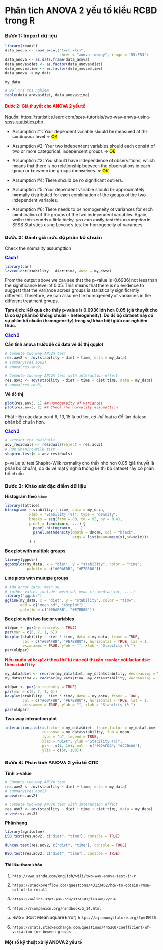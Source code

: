 # **Phân tích ANOVA 2 yếu tố kiểu RCBD trong R** 

### **Bước 1: Import dữ liệu**

```r
library(readxl)
data_anova <- read_excel("test.xlsx", 
                         sheet = "anova-twoway", range = "D5:F53")
data_anova <- as.data.frame(data_anova)
data_anova$diet <- as.factor(data_anova$diet)
data_anova$time <- as.factor(data_anova$time)
data_anova -> my_data

my_data
```

```r
# Bố trí thí nghiệm
table(data_anova$diet, data_anova$time)
```

#### <span style="color:red">Bước 2: Giả thuyết cho ANOVA 2 yếu tố</span>

Nguồn: <https://statistics.laerd.com/spss-tutorials/two-way-anova-using-spss-statistics.php>

* Assumption #1: Your dependent variable should be measured at the continuous level $\Rightarrow$ <mark style="background-color: #FFFF00">OK</mark> 

* Assumption #2: Your two independent variables should each consist of two or more categorical, independent groups $\Rightarrow$ <mark style="background-color: #FFFF00">OK</mark> 

* Assumption #3: You should have independence of observations, which means that there is no relationship between the observations in each group or between the groups themselves. $\Rightarrow$ <mark style="background-color: #FFFF00">OK</mark> 

* Assumption #4: There should be no significant outliers. 

* Assumption #5: Your dependent variable should be approximately normally distributed for each combination of the groups of the two independent variables. 

* Assumption #6: There needs to be homogeneity of variances for each combination of the groups of the two independent variables. Again, whilst this sounds a little tricky, you can easily test this assumption in SPSS Statistics using Levene’s test for homogeneity of variances.


### **Bước 2: Đánh giá mức độ phân bố chuẩn**

Check the normality assumpttion

<span style="color: blue">**Cách 1**</span>

```r
library(car)
leveneTest(stability ~ diet*time, data = my_data)
```

From the output above we can see that the p-value is (0.6936) not less than the significance level of 0.05. This means that there is no evidence to suggest that the variance across groups is statistically significantly different. Therefore, we can assume the homogeneity of variances in the different treatment groups.

**Tạm dịch: Kết quả cho thấy p-value là 0.6936 lớn hơn 0.05 (giả thuyết cho là có sự phân bố không chuẩn - heterogeneity). Do đó bộ dataset này có sự phân bố chuẩn (homogeneity) trong sự khác biệt giữa các nghiệm thức.**

<span style="color: blue">**Cách 2**</span>

**Cần tính anova trước để có data vẽ đồ thị qqplot**

```r
# Compute two-way ANOVA test
res.aov2 <- aov(stability ~ diet + time, data = my_data)
# summary(res.aov2)
# anova(res.aov2)

# Compute two-way ANOVA test with interaction effect
res.aov3 <- aov(stability ~ diet + time + diet:time, data = my_data)
# anova(res.aov3)
```

**Vẽ đồ thị**

```r
plot(res.aov3, 1) ## Homogeneity of variances
plot(res.aov3, 2) ## Check the normality assumpttion
```

Phát hiện các data point 6, 13, 15 là outlier, *có thể* loại ra để làm dataset phân bố chuẩn hơn.

<span style="color: blue">**Cách 3**</span>

```r
# Extract the residuals
aov_residuals <- residuals(object = res.aov3)
# Run Shapiro-Wilk test
shapiro.test(x = aov_residuals) 
```

p-value từ test Shapiro-Wilk normality cho thấy nhỏ hơn 0.05 (giả thuyết là phân bố chuẩn), do đó về mặt ý nghĩa thống kê thì bộ dataset này có phân bố chuẩn.

### **Bước 3: Khảo sát đặc điểm dữ liệu**

**Histogram theo `time`**

```r
library(lattice)
histogram( ~ stability | time, data = my_data,
           xlab = "Stability (%)", type = "density",
           breaks = seq(from = 80, to = 95, by = 0.4),
           panel = function(x, ...) {
             panel.histogram(x, ...)
             panel.mathdensity(dmath = dnorm, col = "black",
                               args = list(mean=mean(x),sd=sd(x)))
           } )
```

**Box plot with multiple groups**

```r
library(ggpubr)
ggboxplot(my_data, x = "diet", y = "stability", color = "time",
          palette = c("#00AFBB", "#E7B800"))
```

**Line plots with multiple groups**

```r
# Add error bars: mean_se
# (other values include: mean_sd, mean_ci, median_iqr, ....)
library("ggpubr")
ggline(my_data, x = "diet", y = "stability", color = "time",
       add = c("mean_sd", "dotplot"),
       palette = c("#00AFBB", "#E7B800"))
```

**Box plot with two factor variables**

```r
oldpar <- par(no.readonly = TRUE)
par(mar = c(6, 7, 1, 6))
boxplot(stability ~ diet * time, data = my_data, frame = TRUE, 
        col = c("#00AFBB", "#E7B800"), horizontal = TRUE, las = 1,
        axisnames = TRUE, ylab = "", xlab = "Stability (%)")
par(oldpar)
```

<span style="color: red">**Nếu muốn vẽ `boxplot` theo thứ tự các cột thì cần `reorder` cột factor `diet` theo `stability`**</span>

```r
my_data$diet <- reorder(my_data$diet, my_data$stability, decreasing = TRUE) 
my_data$time <- reorder(my_data$time, my_data$stability, decreasing = TRUE) 

oldpar <- par(no.readonly = TRUE)
par(mar = c(6, 7, 1, 6))
boxplot(stability ~ diet * time, data = my_data, frame = TRUE, 
        col = c("#00AFBB", "#E7B800"), horizontal = TRUE, las = 1,
        axisnames = TRUE, ylab = "", xlab = "Stability (%)")
par(oldpar)
```

**Two-way interaction plot**

```r
interaction.plot(x.factor = my_data$diet, trace.factor = my_data$time, 
                 response = my_data$stability, fun = mean, 
                 type = "b", legend = TRUE, 
                 xlab = "Diet", ylab ="Stability (%)",
                 pch = c(1, 19), col = c("#00AFBB", "#E7B800"),
                 ylim = c(50, 100))
```

### **Bước 4: Phân tích ANOVA 2 yếu tố CRD**

**Tính p-value**

```r
# Compute two-way ANOVA test
res.aov2 <- aov(stability ~ diet + time, data = my_data)
# summary(res.aov2)
anova(res.aov2)

# Compute two-way ANOVA test with interaction effect
res.aov3 <- aov(stability ~ diet + time + diet:time, data = my_data)
anova(res.aov3)
```

**Phân hạng**

```r
library(agricolae)
LSD.test(res.aov2, c("diet", "time"), console = TRUE) 

duncan.test(res.aov2, c("diet", "time"), console = TRUE) 

HSD.test(res.aov2, c("diet", "time"), console = TRUE) 
```

#### Tài liệu tham khảo

1.  `http://www.sthda.com/english/wiki/two-way-anova-test-in-r`

2.  `https://stackoverflow.com/questions/43123462/how-to-obtain-rmse-out-of-lm-result`

3.  `https://online.stat.psu.edu/stat501/lesson/2/2.6`

4.  `https://rcompanion.org/handbook/G_14.html`

5.  RMSE (Root Mean Square Error) `https://agronomy4future.org/?p=15930`

6.  `https://stats.stackexchange.com/questions/445200/coefficient-of-variation-for-beween-groups`

#### Một số kỹ thuật xử lý ANOVA 2 yếu tố


